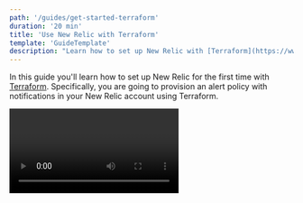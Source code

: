 ```yaml
---
path: '/guides/get-started-terraform'
duration: '20 min'
title: 'Use New Relic with Terraform'
template: 'GuideTemplate'
description: "Learn how to set up New Relic with [Terraform](https://www.terraform.io/) and create alerts with notifications."
---
```


In this guide you'll learn how to set up New Relic for the first time with [Terraform](https://www.terraform.io/). Specifically, you are going to provision an alert policy with notifications in your New Relic account using Terraform.

<Video id="vifxeilp2h" type="wistia"/>

## Before you begin

To follow this guide, you should have some basic knowledge of both New Relic and Terraform.

* If you haven't deployed a New Relic agent yet, [install New Relic](https://docs.newrelic.com/docs/agents/manage-apm-agents/installation/install-agent) for your application. 
* [Install Terraform CLI](https://www.terraform.io/intro/getting-started/install.html).
* Locate your [New Relic Admin API key](https://docs.newrelic.com/docs/apis/get-started/intro-apis/types-new-relic-api-keys#admin).
* Set your Admin API key with the `NEWRELIC_API_KEY` environment variable. 

New Relic's Terraform Provider detects the `NEWRELIC_API_KEY` environment variable when running Terraform commands. You can set `NEWRELIC_API_KEY` environment variable in your `.bash_profile` or `.bashrc` file:

```bash
# Add this to your .bash_profile
export NEWRELIC_API_KEY=abc123
```

Or set it inline when running `terraform plan` or `terraform apply`:

```bash
$ NEWRELIC_API_KEY=abc123 terraform apply
```

## Start with a provider configuration

To connect Terraform with New Relic, you must first set New Relic as a provider. This is necessary so that Terraform can create and manage New Relic resources in your account.

To set New Relic as a provider, create a Terraform configuration file (`main.tf`) with the following code:

```hcl
provider "newrelic" {}

resource "newrelic_alert_policy" "alert_policy_name" {
  name = "My Alert Policy Name"
}
```

This code sets `newrelic` as the Terraform provider and provisions an empty [alert policy](/docs/alerts/new-relic-alerts/configuring-alert-policies/create-edit-or-find-alert-policy) as the resource.

## Initialize and test your setup

After adding New Relic as a provider, [initialize](https://www.terraform.io/docs/commands/init.html) the working directory from the command line:

```bash
$ terraform init
```

Once you've successfully initialized the working directory, test Terraform's [execution plan](https://www.terraform.io/docs/commands/plan.html) to confirm that you've the right setup:

```bash
$ terraform plan
```

`plan` is a [dry run](https://en.wikipedia.org/wiki/Dry_run_(testing)), so nothing is actually provisioned. Always run `plan` to test your configuration before applying it.

## Add an alert condition to the alert policy

The alert policy you defined in `main.tf` does not contain any alert condition. You are going to add an alert condition linked to your application.

First, to store your application's information, you must add a [data source](https://www.terraform.io/docs/configuration-0-11/data-sources.html):

```hcl
provider "newrelic" {}

# Data Source
data "newrelic_application" "app_name" {
  name = "my-app" # This must be an exact match of your app name in New Relic (case sensitive)
}

resource "newrelic_alert_policy" "alert_policy_name" {
  name = "My Alert Policy Name"
}
```

Now you can add the alert condition:

```hcl
provider "newrelic" {}

data "newrelic_application" "app_name" {
  name = "my-app"
}

resource "newrelic_alert_policy" "alert_policy_name" {
  name = "My Alert Policy Name"
}

# Alert condition
resource "newrelic_alert_condition" "alert_condition_name" {
  policy_id = newrelic_alert_policy.alert_policy_name.id

  name            = "My Alert Condition Name"
  type            = "apm_app_metric"
  entities        = [data.newrelic_application.app_name.id]
  metric          = "apdex"
  runbook_url     = "https://www.example.com"
  condition_scope = "application"

  term {
    duration      = 5
    operator      = "below"
    priority      = "critical"
    threshold     = "0.75"
    time_function = "all"
  }
}
```

The `critical` alert condition you've just defined is triggered when the [Apdex score](https://docs.newrelic.com/docs/apm/new-relic-apm/apdex/apdex-measure-user-satisfaction) of your application falls below `0.75` for five minutes. Feel free to modify the settings.

## Add a notification channel

Alert policies use [notification channels](https://docs.newrelic.com/docs/alerts/new-relic-alerts/managing-notification-channels/notification-channels-control-where-send-alerts) to inform you about incidents and active alerts. 

To set up a notification channel to your alert policy, add the following snippet to your configuration file:

```hcl
# Notification channel
resource "newrelic_alert_channel" "alert_notification_email" {
  name = "paul@example.com"
  type = "email"

  config {
    recipients              = "fab@example.com"
    include_json_attachment = "1"
  }
}

# Link the above notification channel to your policy
resource "newrelic_alert_policy_channel" "alert_policy_email" {
  policy_id  = newrelic_alert_policy.alert_policy_name.id
  channel_ids = [
    newrelic_alert_channel.alert_notification_email.id
  ]
}
```

When the alert condition is triggered, the notification channel sends an email to the specified `recipients`. You can send notifications using different tools and channels, such as Slack, by changing the `type` of your [alert channel](https://www.terraform.io/docs/providers/newrelic/r/alert_channel.html).

## Apply your Terraform configuration

The last step is provisioning the resources you've configured in `main.tf`. This enables them in your New Relic account for your application.

To [apply](https://www.terraform.io/docs/commands/apply.html) the Terraform configuration and provision the resources in your New Relic account, run the `apply` command:

```bash
$ terraform apply
```

Answer `yes` when prompted to apply the changes. Once the `apply` process is complete, you should see the new alert policy you've provisioned using Terraform, and its alert conditions, in your New Relic account.

You can run `terraform apply` every time you need to make changes to your configuration. To eliminate the resources you've provisioned, run [`terraform destroy`](https://www.terraform.io/docs/commands/destroy.html).

## Tip: Use the `apm` module for faster configuration

In the Terraform Registry you can find [our `apm` module](https://registry.terraform.io/modules/newrelic/apm/newrelic/0.0.4), which simplifies Terraform's configuration. `apm` creates an alert policy, a [Synthetics monitor](https://docs.newrelic.com/docs/synthetics/new-relic-synthetics/using-monitors/add-edit-monitors), and several alert conditions for a given application reporting data into New Relic.

To use our `apm` module with Terraform:

1. Set `newrelic/apm/newrelic` as the module source.
2. Add your `account_id` and `application_name`.
3. Define your `application_url` (if any).

Here is a configuration example with overridden default values:

```hcl
data "newrelic_alert_channel" "pager" {
    name = "Page Developer Toolkit Team"
}

module "dummy-app-monitor" {
    source = "newrelic/apm/newrelic"

    account_id = 2520528
    application_name = "Dummy App"

    # An Apdex alert condition will be created with sensible defaults without the use of these attributes.
    apdex_warning_threshold = 0.9
    apdex_critical_threshold = 0.8

    # An error rate alert condition will be created with sensible defaults without the use of these attributes.
    error_rate_warning_threshold = 5
    error_rate_critical_threshold = 10

    # Specifying an application URL will provision a Synthetics monitor and associated alert condition.
    application_url = "https://www.dummyapp.com"
    synthetics_monitor_verify_ssl = true

    # Response time alert condition will not be provisioned unless a critical violation threshold is specified.
    response_time_critical_threshold = 3

    channel_ids = [data.newrelic_alert_channel.pager.id]
}
```

Initialize the working directory to download and enable the module:

```bash
$ terraform init
```

> The `apm` module doesn't create a notification channel, so you would still have to define one.

## Tip: Avoid resources being marked as "sensitive"

When API results are deemed to be secret and are obfuscated, Terraform may be unable to detect the state of a resource, marking it as changed. Consider this example:

```hcl
resource "newrelic_alert_channel" "slack" {
  name = "slack"
  type = "slack"

  config {
    channel = "test"
    url     = "https://hooks.slack.com/services/xxxx/xxxxx"
  }
}
```

Running `terraform plan` yields the following:

```
    -/+ newrelic_alert_channel.slack (new resource required)
          id:                    "2344397" => <computed> (forces new resource)
          config.%:              "1" => "2" (forces new resource)
          config.channel:        <sensitive> => <sensitive> (attribute changed)
          config.url:            <sensitive> => <sensitive> (forces new resource)
          name:                  "slack" => "slack"
          type:                  "slack" => "slack"
```

To prevent Terraform from wrongly marking a resource as changed, add an [`ignore_changes`](https://www.terraform.io/docs/configuration/resources.html#ignore_changes) directive:

```hcl
resource "newrelic_alert_channel" "slack" {
  ...
  lifecycle {
    ignore_changes = ["config"]
  }
}
  ...
```

This avoids changes to resources caused by configuration items.

## Related info

- [Terraform New Relic Provider](https://www.terraform.io/docs/providers/newrelic/index.html)
- [New Relic documentation](https://docs.newrelic.com)
- [Terraform documentation](https://www.terraform.io/docs/index.html)